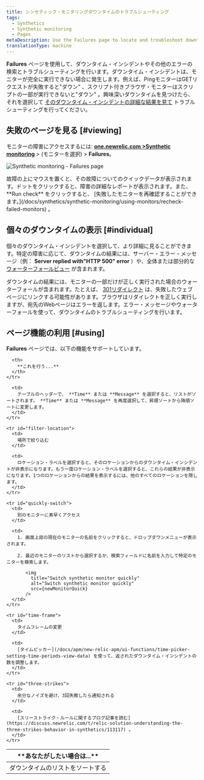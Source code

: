 ```yaml
---
title: シンセティック・モニタリングダウンタイムのトラブルシューティング
tags:
  - Synthetics
  - Synthetic monitoring
  - Pages
metaDescription: Use the Failures page to locate and troubleshoot downtime incidents. Jump to a results from each downtime incident to understand the failure.
translationType: machine
---
```




**Failures** ページを使用して、ダウンタイム・インシデントやその他のエラーの検索とトラブルシューティングを行います。ダウンタイム・インシデントは、モニターが完全に実行できない場合に発生します。例えば、PingモニターはGETリクエストが失敗すると"ダウン" 、スクリプト付きブラウザ・モニターはスクリプトの一部が実行できないと"ダウン" 。興味深いダウンタイムを見つけたら、それを選択して [そのダウンタイム・インシデントの詳細な結果を見て](/docs/synthetics/new-relic-synthetics/using-monitors/viewing-monitor-results#understanding) トラブルシューティングを行ってください。

## 失敗のページを見る [#viewing]

モニターの障害にアクセスするには: **[one.newrelic.com >Synthetic monitoring](https://one.newrelic.com/synthetics-nerdlets)** > (モニターを選択) > **Failures**。

<img
  title="Synthetic monitoring - Failures page"
  alt="Synthetic monitoring - Failures page"
  src={syntheticFailurePage}
/>

<figcaption>
  故障の上にマウスを置くと、その故障についてのクイックデータが表示されます。ドットをクリックすると、障害の詳細なレポートが表示されます。また、 **Run check** をクリックすると、 [失敗したモニターを再確認することができます。](/docs/synthetics/synthetic-monitoring/using-monitors/recheck-failed-monitors) 。
</figcaption>

## 個々のダウンタイムの表示 [#individual]

個々のダウンタイム・インシデントを選択して、より詳細に見ることができます。特定の障害に応じて、ダウンタイムの結果には、サーバー・エラー・メッセージ（例： **Server replied with"HTTP 500" error** ）や、全体または部分的な [ウォーターフォールビュー](/docs/synthetics/new-relic-synthetics/using-monitors/viewing-monitor-results#understanding) が含まれます。

ダウンタイムの結果には、モニターの一部だけが正しく実行された場合のウォーターフォールが含まれます。たとえば、 [301リダイレクト](http://en.wikipedia.org/wiki/HTTP_301) は、失敗したウェブページにリンクする可能性があります。ブラウザはリダイレクトを正しく実行しますが、宛先のWebページはエラーを返します。エラー・メッセージやウォーターフォールを使って、ダウンタイムのトラブルシューティングを行います。

## ページ機能の利用 [#using]

**Failures** ページでは、以下の機能をサポートしています。

<table>
  <thead>
    <tr>
      <th width={200}>
        **あなたがしたい場合は...**
      </th>

      <th>
        **これを行う...**
      </th>
    </tr>
  </thead>

  <tbody>
    <tr id="sort-list">
      <td>
        ダウンタイムのリストをソートする
      </td>

      <td>
        テーブルのヘッダーで、 **Time** または **Message** を選択すると、リストがソートされます。 **Time** または **Message** を再度選択して、昇順ソートから降順ソートに変更します。
      </td>
    </tr>

    <tr id="filter-location">
      <td>
        場所で絞り込む
      </td>

      <td>
        ロケーション・ラベルを選択すると、そのロケーションからのダウンタイム・インシデントが非表示になります。もう一度ロケーション・ラベルを選択すると、これらの結果が非表示になります。1つのロケーションからの結果を表示するには、他のすべてのロケーションを隠します。
      </td>
    </tr>

    <tr id="quickly-switch">
      <td>
        別のモニターに素早くアクセス
      </td>

      <td>
        1. 画面上部の現在のモニターの名前をクリックすると、ドロップダウンメニューが表示されます。

        2. 最近のモニターのリストから選択するか、検索フィールドに名前を入力して特定のモニターを検索します。

           <img
             title="Switch synthetic monitor quickly"
             alt="Switch synthetic monitor quickly"
             src={newMonitorQuick}
           />
      </td>
    </tr>

    <tr id="time-frame">
      <td>
        タイムフレームの変更
      </td>

      <td>
        [タイムピッカー](/docs/apm/new-relic-apm/ui-functions/time-picker-setting-time-periods-view-data) を使って、返されたダウンタイム・インシデントの数を調整します。
      </td>
    </tr>

    <tr id="three-strikes">
      <td>
        余分なノイズを避け、3回失敗したら通知される
      </td>

      <td>
        [スリーストライク・ルールに関するブログ記事を読む](https://discuss.newrelic.com/t/relic-solution-understanding-the-three-strikes-behavior-in-synthetics/113117) 。
      </td>
    </tr>
  </tbody>
</table>